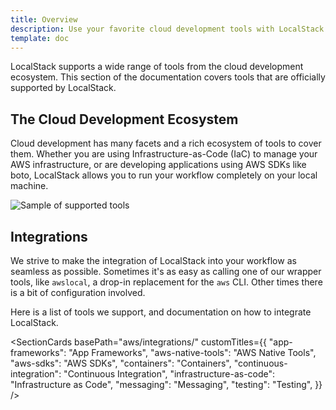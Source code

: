 ```yaml
---
title: Overview
description: Use your favorite cloud development tools with LocalStack.
template: doc
---
```



LocalStack supports a wide range of tools from the cloud development ecosystem.
This section of the documentation covers tools that are officially supported by LocalStack.

## The Cloud Development Ecosystem

Cloud development has many facets and a rich ecosystem of tools to cover them.
Whether you are using Infrastructure-as-Code (IaC) to manage your AWS infrastructure,
or are developing applications using AWS SDKs like boto, LocalStack allows you to run your workflow completely on your local machine.

![Sample of supported tools](/images/aws/integrations-overview.png)

## Integrations

We strive to make the integration of LocalStack into your workflow as seamless as possible.
Sometimes it's as easy as calling one of our wrapper tools, like `awslocal`, a drop-in replacement for the `aws` CLI.
Other times there is a bit of configuration involved.

Here is a list of tools we support, and documentation on how to integrate LocalStack.

<SectionCards 
  basePath="aws/integrations/" 
  customTitles={{
    "app-frameworks": "App Frameworks",
    "aws-native-tools": "AWS Native Tools",
    "aws-sdks": "AWS SDKs",
    "containers": "Containers",
    "continuous-integration": "Continuous Integration",
    "infrastructure-as-code": "Infrastructure as Code",
    "messaging": "Messaging",
    "testing": "Testing",
  }}
/>
